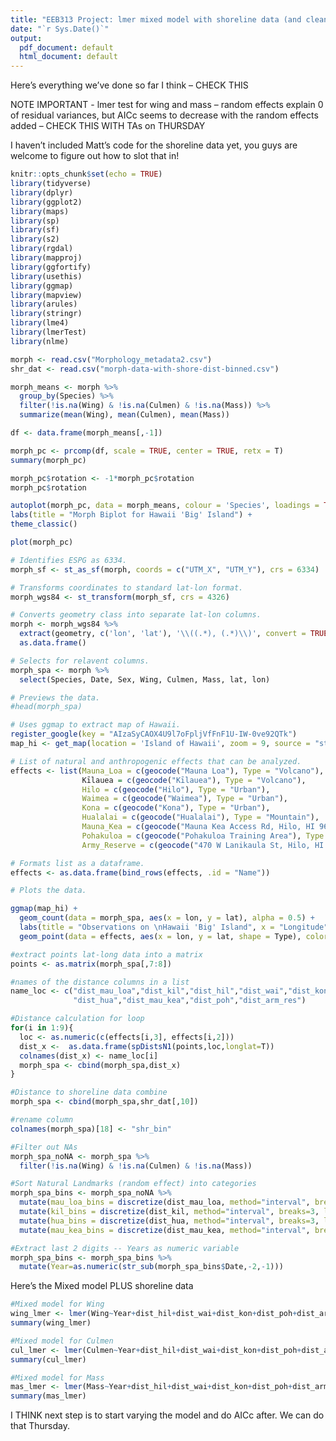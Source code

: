 ---
title: "EEB313 Project: lmer mixed model with shoreline data (and cleanup)"
date: "`r Sys.Date()`"
output:
  pdf_document: default
  html_document: default
---

Here's everything we've done so far I think -- CHECK THIS

NOTE IMPORTANT - lmer test for wing and mass -- random effects explain 0 of residual variances, but AICc seems to decrease with the random effects added -- CHECK THIS WITH TAs on THURSDAY

I haven't included Matt's code for the shoreline data yet, you guys are welcome to figure out how to slot that in!

```{r setup, message=F, echo = F}
knitr::opts_chunk$set(echo = TRUE)
library(tidyverse)
library(dplyr)
library(ggplot2)
library(maps)
library(sp)
library(sf)
library(s2)
library(rgdal)
library(mapproj)
library(ggfortify)
library(usethis)
library(ggmap)
library(mapview)
library(arules)
library(stringr)
library(lme4)
library(lmerTest)
library(nlme)
```

```{r read_data}
morph <- read.csv("Morphology_metadata2.csv")
shr_dat <- read.csv("morph-data-with-shore-dist-binned.csv")
```

```{r PCA grouping}
morph_means <- morph %>% 
  group_by(Species) %>%
  filter(!is.na(Wing) & !is.na(Culmen) & !is.na(Mass)) %>%
  summarize(mean(Wing), mean(Culmen), mean(Mass))
```

```{r PCA and graph}
df <- data.frame(morph_means[,-1])

morph_pc <- prcomp(df, scale = TRUE, center = TRUE, retx = T)
summary(morph_pc)

morph_pc$rotation <- -1*morph_pc$rotation
morph_pc$rotation

autoplot(morph_pc, data = morph_means, colour = 'Species', loadings = TRUE, loadings.label = TRUE) +
labs(title = "Morph Biplot for Hawaii 'Big' Island") +
theme_classic()

plot(morph_pc)
```

```{r spatial_view, message = F}
# Identifies ESPG as 6334.
morph_sf <- st_as_sf(morph, coords = c("UTM_X", "UTM_Y"), crs = 6334)

# Transforms coordinates to standard lat-lon format.
morph_wgs84 <- st_transform(morph_sf, crs = 4326)

# Converts geometry class into separate lat-lon columns.
morph <- morph_wgs84 %>% 
  extract(geometry, c('lon', 'lat'), '\\((.*), (.*)\\)', convert = TRUE) %>% 
  as.data.frame()

# Selects for relavent columns.
morph_spa <- morph %>% 
  select(Species, Date, Sex, Wing, Culmen, Mass, lat, lon)

# Previews the data.
#head(morph_spa)

# Uses ggmap to extract map of Hawaii.
register_google(key = "AIzaSyCAOX4U9l7oFpljVfFnF1U-IW-0ve92QTk")
map_hi <- get_map(location = 'Island of Hawaii', zoom = 9, source = "stamen", maptype = "toner-lite")

# List of natural and anthropogenic effects that can be analyzed.
effects <- list(Mauna_Loa = c(geocode("Mauna Loa"), Type = "Volcano"),
                Kīlauea = c(geocode("Kīlauea"), Type = "Volcano"),
                Hilo = c(geocode("Hilo"), Type = "Urban"),
                Waimea = c(geocode("Waimea"), Type = "Urban"),
                Kona = c(geocode("Kona"), Type = "Urban"),
                Hualalai = c(geocode("Hualalai"), Type = "Mountain"),
                Mauna_Kea = c(geocode("Mauna Kea Access Rd, Hilo, HI 96720, United States"), Type = "Mountain"),
                Pohakuloa = c(geocode("Pohakuloa Training Area"), Type = "Military"),
                Army_Reserve = c(geocode("470 W Lanikaula St, Hilo, HI 96720, United States"), Type = "Military"))

# Formats list as a dataframe.
effects <- as.data.frame(bind_rows(effects, .id = "Name"))

# Plots the data.

ggmap(map_hi) +
  geom_count(data = morph_spa, aes(x = lon, y = lat), alpha = 0.5) +
  labs(title = "Observations on \nHawaii 'Big' Island", x = "Longitude", y = "Latitude", size = "Number of \nObservations") +
  geom_point(data = effects, aes(x = lon, y = lat, shape = Type), color = "Red")

```

```{r Distance of points from Landmarks calculation loop}
#extract points lat-long data into a matrix
points <- as.matrix(morph_spa[,7:8])

#names of the distance columns in a list
name_loc <- c("dist_mau_loa","dist_kil","dist_hil","dist_wai","dist_kon",
              "dist_hua","dist_mau_kea","dist_poh","dist_arm_res")

#Distance calculation for loop
for(i in 1:9){
  loc <- as.numeric(c(effects[i,3], effects[i,2]))
  dist_x <-  as.data.frame(spDistsN1(points,loc,longlat=T))
  colnames(dist_x) <- name_loc[i]
  morph_spa <- cbind(morph_spa,dist_x)
}
```

```{r Add shoreline data}
#Distance to shoreline data combine
morph_spa <- cbind(morph_spa,shr_dat[,10])

#rename column
colnames(morph_spa)[18] <- "shr_bin"
```

```{r Filter NA}
#Filter out NAs
morph_spa_noNA <- morph_spa %>% 
  filter(!is.na(Wing) & !is.na(Culmen) & !is.na(Mass))
```

```{r Bin Random Effects}
#Sort Natural Landmarks (random effect) into categories
morph_spa_bins <- morph_spa_noNA %>% 
  mutate(mau_loa_bins = discretize(dist_mau_loa, method="interval", breaks=3, labels=c("near","middle","far"))) %>% 
  mutate(kil_bins = discretize(dist_kil, method="interval", breaks=3, labels=c("near","middle","far"))) %>% 
  mutate(hua_bins = discretize(dist_hua, method="interval", breaks=3, labels=c("near","middle","far"))) %>% 
  mutate(mau_kea_bins = discretize(dist_mau_kea, method="interval", breaks=3, labels=c("near","middle","far")))
```

```{r Numericise Year}
#Extract last 2 digits -- Years as numeric variable
morph_spa_bins <- morph_spa_bins %>% 
  mutate(Year=as.numeric(str_sub(morph_spa_bins$Date,-2,-1)))
```

Here's the Mixed model PLUS shoreline data

```{r Mixed model: Wing}
#Mixed model for Wing
wing_lmer <- lmer(Wing~Year+dist_hil+dist_wai+dist_kon+dist_poh+dist_arm_res+(1|mau_loa_bins)+(1|kil_bins)+(1|hua_bins)+(1|mau_kea_bins)+(1|shr_bin),data=morph_spa_bins,REML=F)
summary(wing_lmer)
```

```{r Mixed model: Culmen}
#Mixed model for Culmen
cul_lmer <- lmer(Culmen~Year+dist_hil+dist_wai+dist_kon+dist_poh+dist_arm_res+(1|mau_loa_bins)+(1|kil_bins)+(1|hua_bins)+(1|mau_kea_bins)+(1|shr_bin),data=morph_spa_bins,REML=F)
summary(cul_lmer)
```

```{r Mixed model: Mass}
#Mixed model for Mass
mas_lmer <- lmer(Mass~Year+dist_hil+dist_wai+dist_kon+dist_poh+dist_arm_res+(1|mau_loa_bins)+(1|kil_bins)+(1|hua_bins)+(1|mau_kea_bins)+(1|shr_bin),data=morph_spa_bins,REML=F)
summary(mas_lmer)
```

I THINK next step is to start varying the model and do AICc after. We can do that Thursday.



